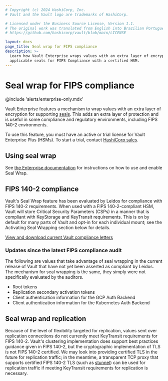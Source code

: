 ```yaml
---
# Copyright (c) 2024 HashiCorp, Inc.
# Vault and the Vault logo are trademarks of HashiCorp.

# Licensed under the Business Source License, Version 1.1.
# The original work was translated from English into Brazilian Portuguese.
# https://github.com/hashicorp/vault/blob/main/LICENSE

layout: docs
page_title: Seal wrap for FIPS compliance
description: >-
  Learn how Vault Enterprise wraps values with an extra layer of encryption for
  applicable seals for FIPS Compliance with a certified HSM.
---
```


# Seal wrap for FIPS compliance

@include 'alerts/enterprise-only.mdx'

Vault Enterprise features a mechanism to wrap values with an extra layer of
encryption for supporting [seals](/vault/docs/configuration/seal). This adds an
extra layer of protection and is useful in some compliance and regulatory
environments, including FIPS 140-2 environments.

To use this feature, you must have an active or trial license for Vault
Enterprise Plus (HSMs). To start a trial, contact [HashiCorp
sales](mailto:sales@hashicorp.com).

## Using seal wrap

See [the Enterprise documentation](/vault/docs/enterprise/sealwrap) for instructions
on how to use and enable Seal Wrap.

## FIPS 140-2 compliance

Vault's Seal Wrap feature has been evaluated by Leidos for compliance with
FIPS 140-2 requirements. When used with a FIPS 140-2-compliant HSM, Vault will
store Critical Security Parameters (CSPs) in a manner that is compliant with
KeyStorage and KeyTransit requirements. This is on by default for many parts of
Vault and opt-in for each individual mount; see the Activating Seal Wrapping
section below for details.

[View and download current Vault compliance letters](https://www.hashicorp.com/vault-compliance)

### Updates since the latest FIPS compliance audit

The following are values that take advantage of seal wrapping in the current
release of Vault that have not yet been asserted as compliant by Leidos. The
mechanism for seal wrapping is the same, they simply were not specifically
evaluated by the auditors.

- Root tokens
- Replication secondary activation tokens
- Client authentication information for the GCP Auth Backend
- Client authentication information for the Kubernetes Auth Backend

## Seal wrap and replication

Because of the level of flexibility targeted for replication, values sent over
replication connections do not currently meet KeyTransit requirements for FIPS
140-2. Vault's clustering implementation does support best practices guidance
given in FIPS 140-2, but the cryptographic implementation of TLS is not FIPS
140-2 certified. We may look into providing certified TLS in the future for
replication traffic; in the meantime, a transparent TCP proxy that supports
certified FIPS 140-2 TLS (such as
[stunnel](https://www.stunnel.org/index.html)) can be used for replication
traffic if meeting KeyTransit requirements for replication is necessary.

[configuration]: /vault/docs/configuration

